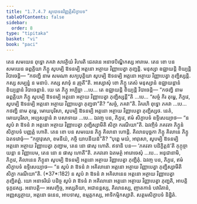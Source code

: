 ```yaml
---
title: "1.7.4.7 សូបោទនវិញ្ញត្តិសិក្ខាបទ"
tableOfContents: false
sidebar:
  order: 8
type: "tipitaka"
basket: "vi"
book: "paci"
---
```



<DynamicBreadcrumb />

<Division number="612" book="paci">

<Paragraph number="1865" book="paci">
តេន សមយេន ពុទ្ធោ ភគវា សាវត្ថិយំ វិហរតិ ជេតវនេ អនាថបិណ្ឌិកស្ស អារាមេ. តេន ខោ បន សមយេន ឆព្ពគ្គិយា ភិក្ខូ សូបម្បិ ឱទនម្បិ អត្តនោ អត្ថាយ វិញ្ញាបេត្វា ភុញ្ជន្តិ. មនុស្សា ឧជ្ឈាយន្តិ ខិយ្យន្តិ វិបាចេន្តិ— “កថញ្ហិ នាម សមណា សក្យបុត្តិយា សូបម្បិ ឱទនម្បិ អត្តនោ អត្ថាយ វិញ្ញាបេត្វា ភុញ្ជិស្សន្តិ. កស្ស សម្បន្នំ ន មនាបំ. កស្ស សាទុំ ន រុច្ចតី”តិ.
</Paragraph>

<Paragraph number="1866" book="paci">
អស្សោសុំ ខោ ភិក្ខូ តេសំ មនុស្សានំ ឧជ្ឈាយន្តានំ ខិយ្យន្តានំ វិបាចេន្តានំ. យេ តេ ភិក្ខូ អប្បិច្ឆា …បេ… តេ ឧជ្ឈាយន្តិ ខិយ្យន្តិ វិបាចេន្តិ— “កថញ្ហិ នាម ឆព្ពគ្គិយា ភិក្ខូ សូបម្បិ ឱទនម្បិ អត្តនោ អត្ថាយ វិញ្ញាបេត្វា ភុញ្ជិស្សន្តី”តិ …បេ… “សច្ចំ កិរ តុម្ហេ, ភិក្ខវេ, សូបម្បិ ឱទនម្បិ អត្តនោ អត្ថាយ វិញ្ញាបេត្វា ភុញ្ជថា”តិ? “សច្ចំ, ភគវា”តិ. វិគរហិ ពុទ្ធោ ភគវា …បេ… កថញ្ហិ នាម តុម្ហេ, មោឃបុរិសា, សូបម្បិ ឱទនម្បិ អត្តនោ អត្ថាយ វិញ្ញាបេត្វា ភុញ្ជិស្សថ. នេតំ, មោឃបុរិសា, អប្បសន្នានំ វា បសាទាយ …បេ… ឯវញ្ច បន, ភិក្ខវេ, ឥមំ សិក្ខាបទំ ឧទ្ទិសេយ្យាថ—
</Paragraph>

<Paragraph number="1867" book="paci">
<Emphasis>“ន សូបំ វា ឱទនំ វា អត្តនោ អត្ថាយ វិញ្ញាបេត្វា ភុញ្ជិស្សាមីតិ សិក្ខា ករណីយា”</Emphasis>តិ.
</Paragraph>

<Paragraph number="1868" book="paci">
ឯវញ្ចិទំ ភគវតា ភិក្ខូនំ សិក្ខាបទំ បញ្ញត្តំ ហោតិ.
</Paragraph>

</Division>
<Division number="613" book="paci">

<Paragraph number="1869" book="paci">
តេន ខោ បន សមយេន ភិក្ខូ គិលានា ហោន្តិ. គិលានបុច្ឆកា ភិក្ខូ គិលានេ ភិក្ខូ ឯតទវោចុំ— “កច្ចាវុសោ, ខមនីយំ, កច្ចិ យាបនីយន៑”តិ? “បុព្ពេ មយំ, អាវុសោ, សូបម្បិ ឱទនម្បិ អត្តនោ អត្ថាយ វិញ្ញាបេត្វា ភុញ្ជាម, តេន នោ ផាសុ ហោតិ. ឥទានិ បន— ‘ភគវតា បដិក្ខិត្តន៑’តិ កុក្កុច្ចាយន្តា ន វិញ្ញាបេម, តេន នោ ន ផាសុ ហោតី”តិ. ភគវតោ ឯតមត្ថំ អារោចេសុំ …បេ… អនុជានាមិ, ភិក្ខវេ, គិលានេន ភិក្ខុនា សូបម្បិ ឱទនម្បិ អត្តនោ អត្ថាយ វិញ្ញាបេត្វា ភុញ្ជិតុំ. ឯវញ្ច បន, ភិក្ខវេ, ឥមំ សិក្ខាបទំ ឧទ្ទិសេយ្យាថ—
</Paragraph>

<Paragraph number="1870" book="paci">
<Emphasis>“ន សូបំ វា ឱទនំ វា អគិលានោ អត្តនោ អត្ថាយ វិញ្ញាបេត្វា ភុញ្ជិស្សាមីតិ សិក្ខា ករណីយា”</Emphasis>តិ. (*37*:<Emphasis>182</Emphasis>)
</Paragraph>

<Paragraph number="1871" book="paci">
ន សូបំ វា ឱទនំ វា អគិលានេន អត្តនោ អត្ថាយ វិញ្ញាបេត្វា ភុញ្ជិតព្ពំ. យោ អនាទរិយំ បដិច្ច សូបំ វា ឱទនំ វា អគិលានោ អត្តនោ អត្ថាយ វិញ្ញាបេត្វា ភុញ្ជតិ, អាបត្តិ ទុក្កដស្ស.
</Paragraph>

<Paragraph number="1872" book="paci">
អនាបត្តិ— អសញ្ចិច្ច, អស្សតិយា, អជានន្តស្ស, គិលានស្ស, ញាតកានំ បវារិតានំ, អញ្ញស្សត្ថាយ, អត្តនោ ធនេន, អាបទាសុ, ឧម្មត្តកស្ស, អាទិកម្មិកស្សាតិ.

</Paragraph>
</Division>

<Paragraph number="1873" type="center" book="paci">
សត្តមសិក្ខាបទំ និដ្ឋិតំ.
</Paragraph>